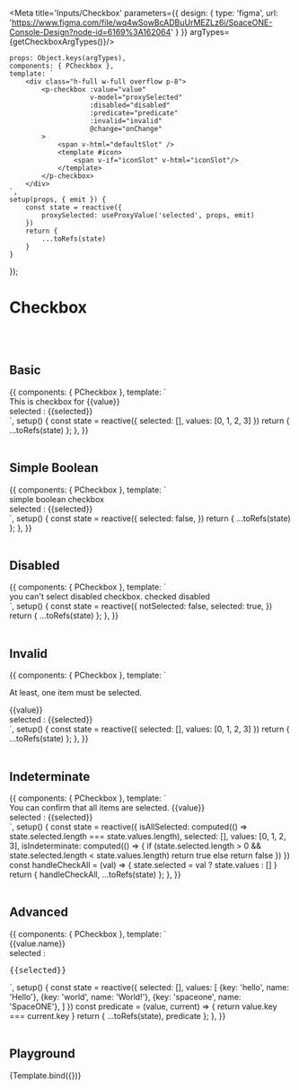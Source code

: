 

<Meta title='Inputs/Checkbox' parameters={{
    design: {
        type: 'figma',
        url: 'https://www.figma.com/file/wq4wSowBcADBuUrMEZLz6i/SpaceONE-Console-Design?node-id=6169%3A162064'
    }
}} argTypes={getCheckboxArgTypes()}/>


    props: Object.keys(argTypes),
    components: { PCheckbox },
    template: `
        <div class="h-full w-full overflow p-8">
            <p-checkbox :value="value"
                        v-model="proxySelected"
                        :disabled="disabled"
                        :predicate="predicate"
                        :invalid="invalid"
                        @change="onChange"
            >
                <span v-html="defaultSlot" />
                <template #icon>
                    <span v-if="iconSlot" v-html="iconSlot"/>
                </template>
            </p-checkbox>
        </div>
    `,
    setup(props, { emit }) {
        const state = reactive({
            proxySelected: useProxyValue('selected', props, emit)
        })
        return {
            ...toRefs(state)
        }
    }
});


# Checkbox
<br/>
<br/>

## Basic

<Canvas>
    <Story name="Basic">
        {{
            components: { PCheckbox },
            template: `
        <div>
            <div class="flex flex-col mb-8">
                <p-checkbox v-for="value in values" v-model="selected" :value="value" :key="value">
                    This is checkbox for {{value}}
                </p-checkbox>
            </div>
            selected : {{selected}}
        </div>
    `,
            setup() {
                const state = reactive({
                    selected: [],
                    values: [0, 1, 2, 3]
                })
                return {
                    ...toRefs(state)
                };
            },
        }}
    </Story>
</Canvas>

<br/>
<br/>

## Simple Boolean

<Canvas>
    <Story name="Simple Boolean">
        {{
            components: { PCheckbox },
            template: `
        <div>
            <div class="flex flex-col mb-8">
                <p-checkbox v-model="selected">
                    simple boolean checkbox
                </p-checkbox>
            </div>
            selected : {{selected}}
        </div>
    `,
            setup() {
                const state = reactive({
                    selected: false,
                })
                return {
                    ...toRefs(state)
                };
            },
        }}
    </Story>
</Canvas>

<br/>
<br/>

## Disabled

<Canvas>
    <Story name="Disabled">
        {{
            components: { PCheckbox },
            template: `
        <div>
            <div class="flex flex-col mb-8">
                <p-checkbox v-model="notSelected" disabled>
                    you can't select disabled checkbox.
                </p-checkbox>
                <p-checkbox v-model="selected" disabled>
                    checked disabled
                </p-checkbox>
            </div>
        </div>
    `,
            setup() {
                const state = reactive({
                    notSelected: false,
                    selected: true,
                })
                return {
                    ...toRefs(state)
                };
            },
        }}
    </Story>
</Canvas>

<br/>
<br/>

## Invalid

<Canvas>
    <Story name="Invalid">
        {{
            components: { PCheckbox },
            template: `
         <div>
            <div class="flex flex-col mb-8">
                <p class="mb-4">At least, one item must be selected.</p>
                <p-checkbox v-for="value in values" :key="value"
                            v-model="selected"
                            :value="value"
                            :invalid="selected.length === 0"
>
                    {{value}}
                </p-checkbox>
            </div>
            selected : {{selected}}
        </div>
    `,
            setup() {
                const state = reactive({
                    selected: [],
                    values: [0, 1, 2, 3]
                })
                return {
                    ...toRefs(state)
                };
            },
        }}
    </Story>
</Canvas>

<br/>
<br/>

## Indeterminate

<Canvas>
    <Story name="Indeterminate">
        {{
            components: { PCheckbox },
            template: `
        <div>
            <div class="flex flex-col mb-8">
                <p-checkbox :value="true"
                            :indeterminate="isIndeterminate"
                            :selected="isAllSelected"
                            @change="handleCheckAll"
                >
                    You can confirm that all items are selected.
                </p-checkbox>
                <p-checkbox v-for="value in values" :key="value"
                            v-model="selected"
                            :value="value"
                >
                    {{value}}
                </p-checkbox>
            </div>
            selected : {{selected}}
        </div>
    `,
            setup() {
                const state = reactive({
                    isAllSelected: computed(() => state.selected.length === state.values.length),
                    selected: [],
                    values: [0, 1, 2, 3],
                    isIndeterminate: computed(() => {
                        if (state.selected.length > 0 && state.selected.length < state.values.length) return true
                        else return false
                    })
                })
                const handleCheckAll = (val) => {
                    state.selected = val ? state.values : []
                }
                return {
                    handleCheckAll,
                    ...toRefs(state)
                };
            },
        }}
    </Story>
</Canvas>

<br/>
<br/>

## Advanced

<Canvas>
    <Story name="Advanced">
        {{
            components: { PCheckbox },
            template: `
         <div>
            <div class="flex flex-col mb-8">
                <p-checkbox v-for="value in values" :key="value.key"
                            v-model="selected"
                            :value="value"
                            :predicate="predicate"
>
                    {{value.name}}
                </p-checkbox>
            </div>
            selected : <pre>{{selected}}</pre>
        </div>
    `,
            setup() {
                const state = reactive({
                    selected: [],
                    values: [
                        {key: 'hello', name: 'Hello'},
                        {key: 'world', name: 'World!'},
                        {key: 'spaceone', name: 'SpaceONE'},
                    ]
                })
                const predicate = (value, current) => {
                    return value.key === current.key
                }
                return {
                    ...toRefs(state),
                    predicate
                };
            },
        }}
    </Story>
</Canvas>

<br/>
<br/>

## Playground

<Canvas>
    <Story name="Playground">
        {Template.bind({})}
    </Story>
</Canvas>

<ArgsTable story="Playground"/>

